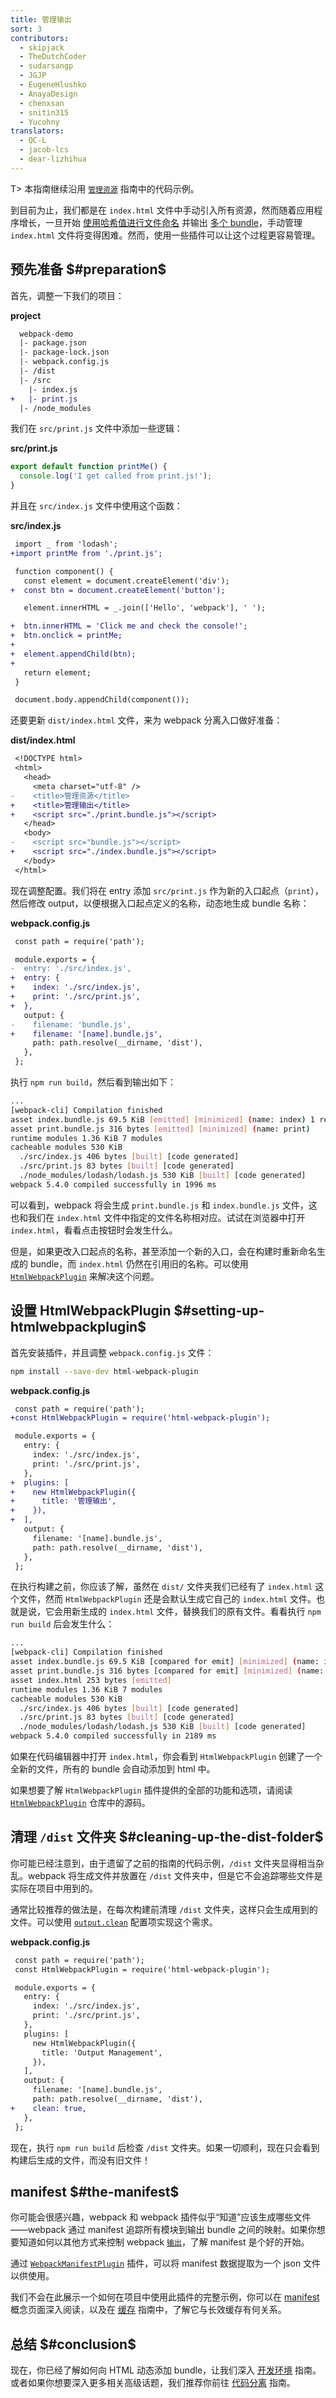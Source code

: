 ```yaml
---
title: 管理输出
sort: 3
contributors:
  - skipjack
  - TheDutchCoder
  - sudarsangp
  - JGJP
  - EugeneHlushko
  - AnayaDesign
  - chenxsan
  - snitin315
  - Yucohny
translators:
  - QC-L
  - jacob-lcs
  - dear-lizhihua
---
```


T> 本指南继续沿用 [`管理资源`](/guides/asset-management) 指南中的代码示例。

到目前为止，我们都是在 `index.html` 文件中手动引入所有资源，然而随着应用程序增长，一旦开始 [使用哈希值进行文件命名](/guides/caching) 并输出 [多个 bundle](/guides/code-splitting)，手动管理 `index.html` 文件将变得困难。然而，使用一些插件可以让这个过程更容易管理。

## 预先准备 $#preparation$

首先，调整一下我们的项目：

**project**

```diff
  webpack-demo
  |- package.json
  |- package-lock.json
  |- webpack.config.js
  |- /dist
  |- /src
    |- index.js
+   |- print.js
  |- /node_modules
```

我们在 `src/print.js` 文件中添加一些逻辑：

**src/print.js**

```js
export default function printMe() {
  console.log('I get called from print.js!');
}
```

并且在 `src/index.js` 文件中使用这个函数：

**src/index.js**

```diff
 import _ from 'lodash';
+import printMe from './print.js';

 function component() {
   const element = document.createElement('div');
+  const btn = document.createElement('button');

   element.innerHTML = _.join(['Hello', 'webpack'], ' ');

+  btn.innerHTML = 'Click me and check the console!';
+  btn.onclick = printMe;
+
+  element.appendChild(btn);
+
   return element;
 }

 document.body.appendChild(component());
```

还要更新 `dist/index.html` 文件，来为 webpack 分离入口做好准备：

**dist/index.html**

```diff
 <!DOCTYPE html>
 <html>
   <head>
     <meta charset="utf-8" />
-    <title>管理资源</title>
+    <title>管理输出</title>
+    <script src="./print.bundle.js"></script>
   </head>
   <body>
-    <script src="bundle.js"></script>
+    <script src="./index.bundle.js"></script>
   </body>
 </html>
```

现在调整配置。我们将在 entry 添加 `src/print.js` 作为新的入口起点（`print`），然后修改 output，以便根据入口起点定义的名称，动态地生成 bundle 名称：

**webpack.config.js**

```diff
 const path = require('path');

 module.exports = {
-  entry: './src/index.js',
+  entry: {
+    index: './src/index.js',
+    print: './src/print.js',
+  },
   output: {
-    filename: 'bundle.js',
+    filename: '[name].bundle.js',
     path: path.resolve(__dirname, 'dist'),
   },
 };
```

执行 `npm run build`，然后看到输出如下：

```bash
...
[webpack-cli] Compilation finished
asset index.bundle.js 69.5 KiB [emitted] [minimized] (name: index) 1 related asset
asset print.bundle.js 316 bytes [emitted] [minimized] (name: print)
runtime modules 1.36 KiB 7 modules
cacheable modules 530 KiB
  ./src/index.js 406 bytes [built] [code generated]
  ./src/print.js 83 bytes [built] [code generated]
  ./node_modules/lodash/lodash.js 530 KiB [built] [code generated]
webpack 5.4.0 compiled successfully in 1996 ms
```

可以看到，webpack 将会生成 `print.bundle.js` 和 `index.bundle.js` 文件，这也和我们在 `index.html` 文件中指定的文件名称相对应。试试在浏览器中打开 `index.html`，看看点击按钮时会发生什么。

但是，如果更改入口起点的名称，甚至添加一个新的入口，会在构建时重新命名生成的 bundle，而 `index.html` 仍然在引用旧的名称。可以使用 [`HtmlWebpackPlugin`](/plugins/html-webpack-plugin) 来解决这个问题。

## 设置 HtmlWebpackPlugin $#setting-up-htmlwebpackplugin$

首先安装插件，并且调整 `webpack.config.js` 文件：

```bash
npm install --save-dev html-webpack-plugin
```

**webpack.config.js**

```diff
 const path = require('path');
+const HtmlWebpackPlugin = require('html-webpack-plugin');

 module.exports = {
   entry: {
     index: './src/index.js',
     print: './src/print.js',
   },
+  plugins: [
+    new HtmlWebpackPlugin({
+      title: '管理输出',
+    }),
+  ],
   output: {
     filename: '[name].bundle.js',
     path: path.resolve(__dirname, 'dist'),
   },
 };
```

在执行构建之前，你应该了解，虽然在 `dist/` 文件夹我们已经有了 `index.html` 这个文件，然而 `HtmlWebpackPlugin` 还是会默认生成它自己的 `index.html` 文件。也就是说，它会用新生成的 `index.html` 文件，替换我们的原有文件。看看执行 `npm run build` 后会发生什么：

```bash
...
[webpack-cli] Compilation finished
asset index.bundle.js 69.5 KiB [compared for emit] [minimized] (name: index) 1 related asset
asset print.bundle.js 316 bytes [compared for emit] [minimized] (name: print)
asset index.html 253 bytes [emitted]
runtime modules 1.36 KiB 7 modules
cacheable modules 530 KiB
  ./src/index.js 406 bytes [built] [code generated]
  ./src/print.js 83 bytes [built] [code generated]
  ./node_modules/lodash/lodash.js 530 KiB [built] [code generated]
webpack 5.4.0 compiled successfully in 2189 ms
```

如果在代码编辑器中打开 `index.html`，你会看到 `HtmlWebpackPlugin` 创建了一个全新的文件，所有的 bundle 会自动添加到 html 中。

如果想要了解 `HtmlWebpackPlugin` 插件提供的全部的功能和选项，请阅读 [`HtmlWebpackPlugin`](https://github.com/jantimon/html-webpack-plugin) 仓库中的源码。

## 清理 `/dist` 文件夹 $#cleaning-up-the-dist-folder$

你可能已经注意到，由于遗留了之前的指南的代码示例，`/dist` 文件夹显得相当杂乱。webpack 将生成文件并放置在 `/dist` 文件夹中，但是它不会追踪哪些文件是实际在项目中用到的。

通常比较推荐的做法是，在每次构建前清理 `/dist` 文件夹，这样只会生成用到的文件。可以使用 [`output.clean`](/configuration/output/#outputclean) 配置项实现这个需求。

**webpack.config.js**

```diff
 const path = require('path');
 const HtmlWebpackPlugin = require('html-webpack-plugin');

 module.exports = {
   entry: {
     index: './src/index.js',
     print: './src/print.js',
   },
   plugins: [
     new HtmlWebpackPlugin({
       title: 'Output Management',
     }),
   ],
   output: {
     filename: '[name].bundle.js',
     path: path.resolve(__dirname, 'dist'),
+    clean: true,
   },
 };
```

现在，执行 `npm run build` 后检查 `/dist` 文件夹。如果一切顺利，现在只会看到构建后生成的文件，而没有旧文件！

## manifest $#the-manifest$

你可能会很感兴趣，webpack 和 webpack 插件似乎“知道”应该生成哪些文件——webpack 通过 manifest 追踪所有模块到输出 bundle 之间的映射。如果你想要知道如何以其他方式来控制 webpack [`输出`](/configuration/output)，了解 manifest 是个好的开始。

通过 [`WebpackManifestPlugin`](https://github.com/shellscape/webpack-manifest-plugin) 插件，可以将 manifest 数据提取为一个 json 文件以供使用。

我们不会在此展示一个如何在项目中使用此插件的完整示例，你可以在 [manifest](/concepts/manifest) 概念页面深入阅读，以及在 [缓存](/guides/caching) 指南中，了解它与长效缓存有何关系。

## 总结 $#conclusion$

现在，你已经了解如何向 HTML 动态添加 bundle，让我们深入 [开发环境](/guides/development) 指南。或者如果你想要深入更多相关高级话题，我们推荐你前往 [代码分离](/guides/code-splitting) 指南。
